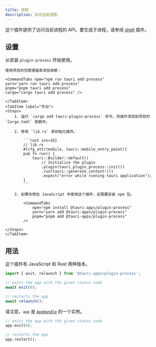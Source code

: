 ```yaml
---
title: 进程
description: 访问当前进程。
---
```



<PluginLinks plugin="process" />

这个插件提供了访问当前进程的 API。要生成子进程，请参阅 [shell](/features/shell) 插件。

## 设置

从安装 `plugin-process` 开始使用。

<Tabs>
    <TabItem label="自动">

    使用项目的包管理器来添加依赖：

    <CommandTabs npm="npm run tauri add process"
    yarn="yarn run tauri add process"
    pnpm="pnpm tauri add process"
    cargo="cargo tauri add process" />

    </TabItem>
    <TabItem label="手动">
    <Steps>
        1. 运行 `cargo add tauri-plugin-process` 命令，将插件添加到项目的 `Cargo.toml` 依赖中。

        2. 修改 `lib.rs` 来初始化插件。

            ```rust ins={6}
            // lib.rs
            #[cfg_attr(mobile, tauri::mobile_entry_point)]
            pub fn run() {
                tauri::Builder::default()
                    // Initialize the plugin
                    .plugin(tauri_plugin_process::init())
                    .run(tauri::generate_context!())
                    .expect("error while running tauri application");
            }
            ```

        3. 如果你想在 JavaScript 中使用这个插件，还需要安装 npm 包。

            <CommandTabs
                npm="npm install @tauri-apps/plugin-process"
                yarn="yarn add @tauri-apps/plugin-process"
                pnpm="pnpm add @tauri-apps/plugin-process"
            />

    </Steps>
    </TabItem>

</Tabs>

## 用法

这个插件有 JavaScript 和 Rust 两种版本。

<Tabs>
<TabItem label="JavaScript">

```js
import { exit, relaunch } from '@tauri-apps/plugin-process';

// exits the app with the given status code
await exit(0);

// restarts the app
await relaunch();
```

</TabItem>
<TabItem label="Rust">

请注意，`app` 是 [`AppHandle`](https://docs.rs/tauri/2.0.0-beta/tauri/struct.AppHandle.html) 的一个实例。

```rust
// exits the app with the given status code
app.exit(0);

// restarts the app
app.restart();
```

</TabItem>
</Tabs>
